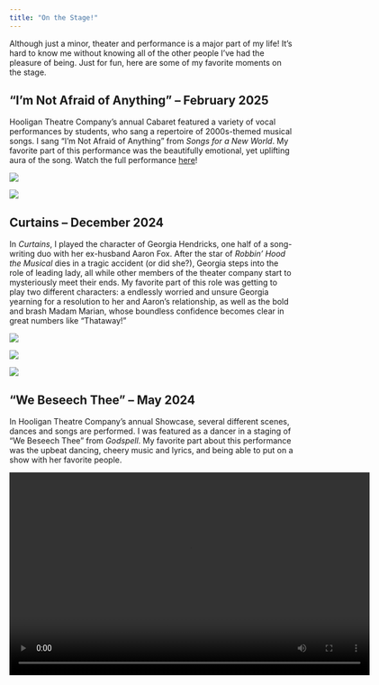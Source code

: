 ```yaml
---
title: "On the Stage!"
---
```


Although just a minor, theater and performance is a major part of my life! It's hard to know me without knowing all of the other people I've had the pleasure of being. Just for fun, here are some of my favorite moments on the stage.

## "I'm Not Afraid of Anything" -- February 2025

Hooligan Theatre Company's annual Cabaret featured a variety of vocal performances by students, who sang a repertoire of 2000s-themed musical songs. I sang "I'm Not Afraid of Anything" from *Songs for a New World*. My favorite part of this performance was the beautifully emotional, yet uplifting aura of the song. Watch the full performance [here](https://youtu.be/32agea6jfII?si=psRgNunXtbX-SvEN)!

![](cabaret1.jpg)

![](cabaret2.jpg)

## Curtains -- December 2024

In *Curtains*, I played the character of Georgia Hendricks, one half of a song-writing duo with her ex-husband Aaron Fox. After the star of *Robbin' Hood the Musical* dies in a tragic accident (or did she?), Georgia steps into the role of leading lady, all while other members of the theater company start to mysteriously meet their ends. My favorite part of this role was getting to play two different characters: a endlessly worried and unsure Georgia yearning for a resolution to her and Aaron's relationship, as well as the bold and brash Madam Marian, whose boundless confidence becomes clear in great numbers like "Thataway!"

![](curtains1.jpg)

![](curtains2.jpg)

![](curtains3.jpg)

## "We Beseech Thee" -- May 2024

In Hooligan Theatre Company's annual Showcase, several different scenes, dances and songs are performed. I was featured as a dancer in a staging of "We Beseech Thee" from *Godspell*. My favorite part about this performance was the upbeat dancing, cheery music and lyrics, and being able to put on a show with her favorite people.

<video width="640" height="360" controls>

<source src="we_beseech_thee.MOV" type="video/quicktime">

Your browser does not support the video tag. </video>

## Sunday in the Park with George -- December 2023

In this surreal depiction of the life of famous painter Georges Seurat, I played the role of Yvonne, the pretentious, arty wife of famed painter Jules. While George pioneers the esteemed pointillism technique he eventually integrates into renowned works such as *A Sunday Afternoon on the Island of La Grande Jatte*, he fends off the ostentatious critiques of Jules and Yvonne. My favorite part of being in this show was the incredibly beautiful music, composed by the late-yet-great Stephen Sondheim, and getting to comprise half a husband-wife duo with a dear and remarkably talented friend.

![](sitpwg1.jpeg)

![](sitpwg2.jpeg)

![](sitpwg.png)

## Spamalot -- April 2023

*Spamalot* is a goofy musical adaptation of Monty Python's film *Monty Python and the Holy Grail*. While the musical keeps most of the classic comedic elements from the original movie, such as the use of coconuts to mimic horses' hooves and the killer rabbit, it also develops upon the character of the Lady of the Lake, who appears sporadically throughout the show to aid Arthur and his knights in their quest for the Holy Grail (or to remind the audience she's the star). My favorite parts about this role were its challenging vocal demands and multitude of extravagant makeup and costume changes. It was a wonderfully pleasing role, both for the crowd and for the actor who had the delight of bringing it to life.

![](spam1.png)

![](spamalot3.jpeg)

![](spamalot.png)
